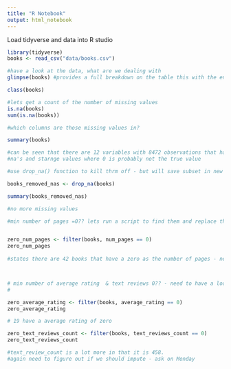 ```yaml
---
title: "R Notebook"
output: html_notebook
---
```

Load tidyverse and data into R studio
```r
library(tidyverse)
books <- read_csv("data/books.csv")

#have a look at the data, what are we dealing with 
glimpse(books) #provides a full breakdown on the table this with the environment window will provide a full 

class(books)
```

```r

#lets get a count of the number of missing values
is.na(books)
sum(is.na(books))

```

```r
#which columns are those missing values in?

summary(books)

#can be seen that there are 12 variables with 8472 observations that have some 
#na's and starnge values where 0 is probably not the true value

```
```r
#use drop_na() function to kill thrm off - but will save subset in new variable first 

books_removed_nas <- drop_na(books)

summary(books_removed_nas)

#no more missing values

```

```r
#min number of pages =0?? lets run a script to find them and replace their values - first need to find how many books have 0 pages


zero_num_pages <- filter(books, num_pages == 0) 
zero_num_pages
 
#states there are 42 books that have a zero as the number of pages - need to figure out should we drop or impute - reckon we drop them but not sure how to make this conclusion.



# min number of average rating  & text reviews 0?? - need to have a look at these
#

zero_average_rating <- filter(books, average_rating == 0) 
zero_average_rating

# 19 have a average rating of zero

zero_text_reviews_count <- filter(books, text_reviews_count == 0)
zero_text_reviews_count

#text_review_count is a lot more in that it is 458.
#again need to figure out if we should impute - ask on Monday 

```

